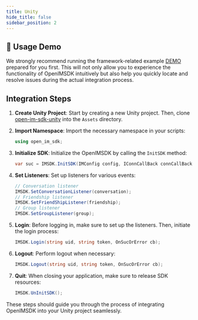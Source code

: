 ```yaml
---
title: Unity
hide_title: false
sidebar_position: 2
---
```


## 🚀 Usage Demo
We strongly recommend running the framework-related example [DEMO](https://github.com/openimsdk/open-im-unity-demo.git) prepared for you first. This will not only allow you to experience the functionality of OpenIMSDK intuitively but also help you quickly locate and resolve issues during the actual integration process.

## Integration Steps

1. **Create Unity Project**: Start by creating a new Unity project. Then, clone [open-im-sdk-unity](https://github.com/openimsdk/open-im-sdk-unity.git) into the `Assets` directory.

2. **Import Namespace**: Import the necessary namespace in your scripts:

    ```csharp
    using open_im_sdk;
    ```

3. **Initialize SDK**:
   Initialize the OpenIMSDK by calling the `InitSDK` method:

    ```csharp
    var suc = IMSDK.InitSDK(IMConfig config, IConnCallBack connCallBack);
    ```

4. **Set Listeners**:
   Set up listeners for various events:

    ```csharp
    // Conversation listener
    IMSDK.SetConversationListener(conversation);
    // Friendship listener
    IMSDK.SetFriendShipListener(friendship);
    // Group listener
    IMSDK.SetGroupListener(group);
    ```

5. **Login**:
   Before logging in, make sure to set up the listeners. Then, initiate the login process:

    ```csharp
    IMSDK.Login(string uid, string token, OnSucOrError cb);
    ```

6. **Logout**:
   Perform logout when necessary:

    ```csharp
    IMSDK.Logout(string uid, string token, OnSucOrError cb);
    ```

7. **Quit**:
   When closing your application, make sure to release SDK resources:

    ```csharp
    IMSDK.UnInitSDK();
    ```
    
These steps should guide you through the process of integrating OpenIMSDK into your Unity project seamlessly.
